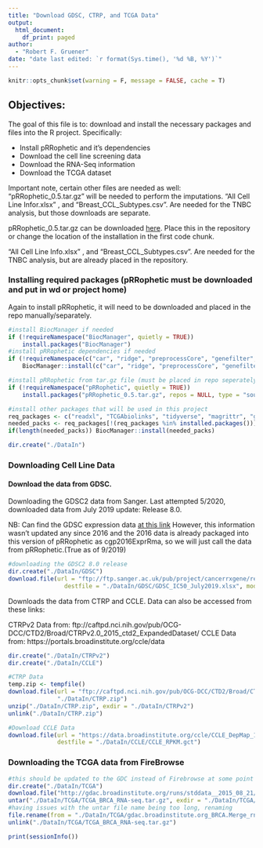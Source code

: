 ```yaml
---
title: "Download GDSC, CTRP, and TCGA Data"
output:
  html_document:
    df_print: paged
author:
  - "Robert F. Gruener"
date: "date last edited: `r format(Sys.time(), '%d %B, %Y')`"
---
```

```r
knitr::opts_chunk$set(warning = F, message = FALSE, cache = T)
```
## Objectives:

The goal of this file is to: download and install the necessary packages and files into the R project. Specifically: 

 * Install pRRophetic and it's dependencies
 * Download the cell line screening data
 * Download the RNA-Seq information
 * Download the TCGA dataset
 
Important note, certain other files are needed as well: "pRRophetic_0.5.tar.gz" will be needed to perform the imputations. "All Cell Line Infor.xlsx" , and  "Breast_CCL_Subtypes.csv". Are needed for the TNBC analysis, but those downloads are separate. 

pRRophetic_0.5.tar.gz can be downloaded [here](https://osf.io/dwzce/?action=download). Place this in the repository or change the location of the installation in the first code chunk. 

"All Cell Line Info.xlsx" , and  "Breast_CCL_Subtypes.csv". Are needed for the TNBC analysis, but are already placed in the repository.  


### Installing required packages (pRRophetic must be downloaded and put in wd or project home)

Again to install pRRophetic, it will need to be downloaded and placed in the repo manually/separately. 

```r

#install BiocManager if needed
if (!requireNamespace("BiocManager", quietly = TRUE))
    install.packages("BiocManager")
#install pRRophetic dependencies if needed
if (!requireNamespace(c("car", "ridge", "preprocessCore", "genefilter", "sva"), quietly = TRUE)) 
    BiocManager::install(c("car", "ridge", "preprocessCore", "genefilter", "sva"))

#install pRRophetic from tar.gz file (must be placed in repo seperately, or the location needs to be changed)
if (!requireNamespace("pRRophetic", quietly = TRUE)) 
    install.packages("pRRophetic_0.5.tar.gz", repos = NULL, type = "source")

#install other packages that will be used in this project
req_packages <- c("readxl", "TCGAbiolinks", "tidyverse", "magrittr", "ggpubr", "broom", "grid", "ggrepel", "lsr", "svglite")
needed_packs <- req_packages[!(req_packages %in% installed.packages())]
if(length(needed_packs)) BiocManager::install(needed_packs)

dir.create("./DataIn")

```

### Downloading Cell Line Data


#### Download the data from GDSC. 

Downloading the GDSC2 data from Sanger. Last attempted 5/2020, downloaded data from July 2019 update: Release 8.0. 


NB: Can find the GDSC expression data [at this link](https://www.cancerrxgene.org/gdsc1000/GDSC1000_WebResources//Data/preprocessed/Cell_line_RMA_proc_basalExp.txt.zip )
However, this information wasn't updated any since 2016 and the 2016 data is already packaged into this version of pRRophetic as cgp2016ExprRma, so we will just call the data from pRRophetic.(True as of 9/2019) 

```r

#downloading the GDSC2 8.0 release
dir.create("./DataIn/GDSC")
download.file(url = "ftp://ftp.sanger.ac.uk/pub/project/cancerrxgene/releases/release-8.0/GDSC2_fitted_dose_response_17Jul19.xlsx",
                destfile = "./DataIn/GDSC/GDSC_IC50_July2019.xlsx", mode = "wb")

```


Downloads the data from CTRP and CCLE. Data can also be accessed from these links:

CTRPv2 Data from: ftp://caftpd.nci.nih.gov/pub/OCG-DCC/CTD2/Broad/CTRPv2.0_2015_ctd2_ExpandedDataset/
CCLE Data from: https://portals.broadinstitute.org/ccle/data


```r
dir.create("./DataIn/CTRPv2")
dir.create("./DataIn/CCLE")

#CTRP Data
temp.zip <- tempfile()
download.file(url = "ftp://caftpd.nci.nih.gov/pub/OCG-DCC/CTD2/Broad/CTRPv2.0_2015_ctd2_ExpandedDataset/CTRPv2.0_2015_ctd2_ExpandedDataset.zip",
              "./DataIn/CTRP.zip") 
unzip("./DataIn/CTRP.zip", exdir = "./DataIn/CTRPv2")
unlink("./DataIn/CTRP.zip")

#Download CCLE Data 
download.file(url = "https://data.broadinstitute.org/ccle/CCLE_DepMap_18Q2_RNAseq_RPKM_20180502.gct", 
              destfile = "./DataIn/CCLE/CCLE_RPKM.gct")


```

### Downloading the TCGA data from FireBrowse


```r
#this should be updated to the GDC instead of Firebrowse at some point
dir.create("./DataIn/TCGA")
download.file("http://gdac.broadinstitute.org/runs/stddata__2015_08_21/data/BRCA/20150821/gdac.broadinstitute.org_BRCA.Merge_rnaseqv2__illuminahiseq_rnaseqv2__unc_edu__Level_3__RSEM_genes__data.Level_3.2015082100.0.0.tar.gz", "./DataIn/TCGA/TCGA_BRCA_RNA-seq.tar.gz")
untar("./DataIn/TCGA/TCGA_BRCA_RNA-seq.tar.gz", exdir = "./DataIn/TCGA/")
#having issues with the untar file name being too long, renaming
file.rename(from = "./DataIn/TCGA/gdac.broadinstitute.org_BRCA.Merge_rnaseqv2__illuminahiseq_rnaseqv2__unc_edu__Level_3__RSEM_genes__data.Level_3.2015082100.0.0/", to = "./DataIn/TCGA/RNA-seq" )
unlink("./DataIn/TCGA/TCGA_BRCA_RNA-seq.tar.gz")


```


```r
print(sessionInfo())
```

